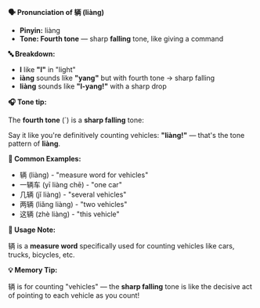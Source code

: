 **🗣️ Pronunciation of 辆 (liàng)**

- **Pinyin:** liàng
- **Tone: Fourth tone** — sharp **falling** tone, like giving a command

**🔤 Breakdown:**

- **l** like **"l"** in "light"
- **iàng** sounds like **"yang"** but with fourth tone → sharp falling
- **liàng** sounds like **"l-yang!"** with a sharp drop

**🎧 Tone tip:**

The **fourth tone** (`) is a **sharp falling** tone:

Say it like you're definitively counting vehicles: **"liàng!"** — that's the tone pattern of **liàng**.

**📝 Common Examples:**

- 辆 (liàng) - "measure word for vehicles"
- 一辆车 (yī liàng chē) - "one car"
- 几辆 (jǐ liàng) - "several vehicles"
- 两辆 (liǎng liàng) - "two vehicles"
- 这辆 (zhè liàng) - "this vehicle"

**📍 Usage Note:**

辆 is a **measure word** specifically used for counting vehicles like cars, trucks, bicycles, etc.

**💡 Memory Tip:**

辆 is for counting "vehicles" — the **sharp falling** tone is like the decisive act of pointing to each vehicle as you count!